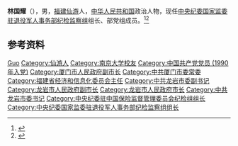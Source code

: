 '''林国耀'''（{{bd|1966年|1月|}}），男，[[福建|福建]][[仙游|仙游]]人，[[中华人民共和国|中华人民共和国]]政治人物，现任[[中央纪委国家监委驻退役军人事务部纪检监察组|中央纪委国家监委驻退役军人事务部纪检监察组]]组长、部党组成员。<ref>{{Cite web|title=退役军人事务部领导层出炉，林国耀任驻部纪检组组长|url=https://www.thepaper.cn/newsDetail_forward_2079658|accessdate=2021-02-02|work=澎湃新闻|archive-date=2021-02-06|archive-url=https://web.archive.org/web/20210206080132/https://www.thepaper.cn/newsDetail_forward_2079658|dead-url=no}}</ref><ref>{{Cite web|title=林国耀-领导简介|url=http://www.mva.gov.cn/gongkai/zfxxgkpt/fdzdgknr/jgxx/ldjj/201903/t20190321_23297.html|accessdate=2021-02-02|work=中华人民共和国退役军人事务部|archive-date=2021-02-06|archive-url=https://web.archive.org/web/20210206165800/http://www.mva.gov.cn/gongkai/zfxxgkpt/fdzdgknr/jgxx/ldjj/201903/t20190321_23297.html|dead-url=no}}</ref>

== 参考资料 ==
{{reflist}}

{{Authority control}}
{{DEFAULTSORT:Lin林}}
[[Category:林姓|Guo]]
[[Category:仙游人|Category:仙游人]]
[[Category:南京大学校友|Category:南京大学校友]]
[[Category:中国共产党党员_(1990年入党)|Category:中国共产党党员 (1990年入党)]]
[[Category:厦门市人民政府副市长|Category:厦门市人民政府副市长]]
[[Category:中共厦门市委常委|Category:中共厦门市委常委]]
[[Category:福建省经济和信息化委员会主任|Category:福建省经济和信息化委员会主任]]
[[Category:中共龙岩市委副书记|Category:中共龙岩市委副书记]]
[[Category:龙岩市人民政府副市长|Category:龙岩市人民政府副市长]]
[[Category:龙岩市人民政府市长|Category:龙岩市人民政府市长]]
[[Category:中共龙岩市委书记|Category:中共龙岩市委书记]]
[[Category:中央纪委驻中国保险监督管理委员会纪检组组长|Category:中央纪委驻中国保险监督管理委员会纪检组组长]]
[[Category:中央纪委国家监委驻退役军人事务部纪检监察组组长|Category:中央纪委国家监委驻退役军人事务部纪检监察组组长]]

{{中国人物小作品}}